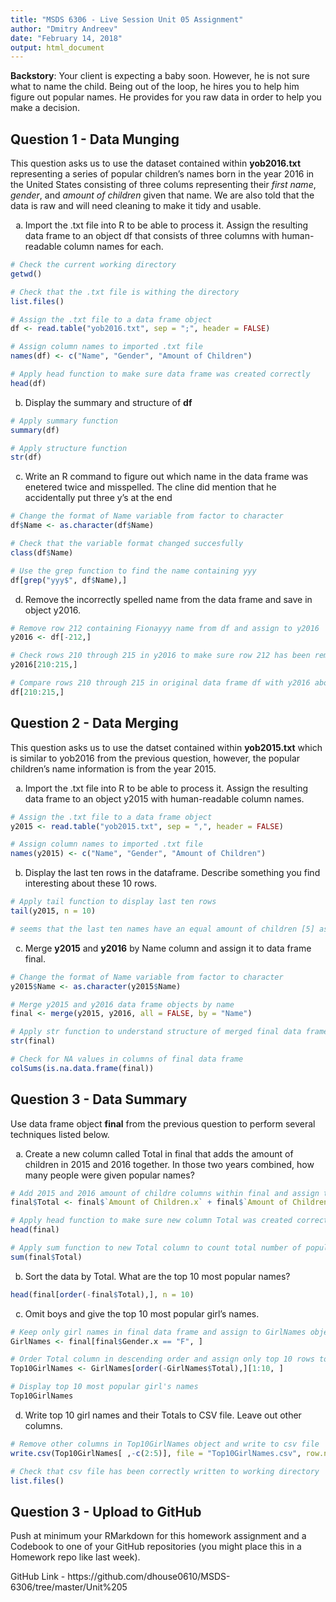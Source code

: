 ```yaml
---
title: "MSDS 6306 - Live Session Unit 05 Assignment"
author: "Dmitry Andreev"
date: "February 14, 2018"
output: html_document
---
```


**Backstory**: Your client is expecting a baby soon. However, he is not sure what to name the child. Being out of the loop, he hires you to help him figure out popular names. He provides for you raw data in order to help you make a decision.

## Question 1 - Data Munging

This question asks us to use the dataset contained within **yob2016.txt** representing a series of popular children’s names born in the year 2016 in the United States consisting of three colums representing their *first name*, *gender*, and *amount of children* given that name. We are also told that the data is raw and will need cleaning to make it tidy and usable.

a. Import the .txt file into R to be able to process it. Assign the resulting data frame to an object df that consists of three columns with human-readable column names for each.
```r
# Check the current working directory
getwd()

# Check that the .txt file is withing the directory
list.files()

# Assign the .txt file to a data frame object
df <- read.table("yob2016.txt", sep = ";", header = FALSE)

# Assign column names to imported .txt file
names(df) <- c("Name", "Gender", "Amount of Children")

# Apply head function to make sure data frame was created correctly
head(df)
```

b. Display the summary and structure of **df**
```r
# Apply summary function
summary(df)

# Apply structure function
str(df)
```

c. Write an R command to figure out which name in the data frame was enetered twice and misspelled. The cline did mention that he accidentally put three y's at the end 
```r
# Change the format of Name variable from factor to character
df$Name <- as.character(df$Name)

# Check that the variable format changed succesfully
class(df$Name)

# Use the grep function to find the name containing yyy
df[grep("yyy$", df$Name),]
```

d. Remove the incorrectly spelled name from the data frame and save in object y2016.
```r
# Remove row 212 containing Fionayyy name from df and assign to y2016
y2016 <- df[-212,]

# Check rows 210 through 215 in y2016 to make sure row 212 has been removed
y2016[210:215,]

# Compare rows 210 through 215 in original data frame df with y2016 above
df[210:215,]
```

## Question 2 - Data Merging

This question asks us to use the datset contained within **yob2015.txt** which is similar to yob2016 from the previous question, however, the popular children's name information is from the year 2015.

a. Import the .txt file into R to be able to process it. Assign the resulting data frame to an object y2015 with human-readable column names.
```r
# Assign the .txt file to a data frame object
y2015 <- read.table("yob2015.txt", sep = ",", header = FALSE)

# Assign column names to imported .txt file
names(y2015) <- c("Name", "Gender", "Amount of Children")
```

b. Display the last ten rows in the dataframe. Describe something you find interesting about these 10 rows.
```r
# Apply tail function to display last ten rows
tail(y2015, n = 10)

# seems that the last ten names have an equal amount of children [5] assigned to the names but I would imagine that the number should vary down the list
```

c. Merge **y2015** and **y2016** by Name column and assign it to data frame final.
```r
# Change the format of Name variable from factor to character
y2015$Name <- as.character(y2015$Name)

# Merge y2015 and y2016 data frame objects by name
final <- merge(y2015, y2016, all = FALSE, by = "Name")

# Apply str function to understand structure of merged final data frame
str(final)

# Check for NA values in columns of final data frame
colSums(is.na.data.frame(final))
```

## Question 3 - Data Summary

Use data frame object **final** from the previous question to perform several techniques listed below.

a. Create a new column called Total in final that adds the amount of children in 2015 and 2016 together. In those two years combined, how many people were given popular names?
```r
# Add 2015 and 2016 amount of childre columns within final and assign to new column
final$Total <- final$`Amount of Children.x` + final$`Amount of Children.y`

# Apply head function to make sure new column Total was created correctly
head(final)

# Apply sum function to new Total column to count total number of popular names
sum(final$Total)
```

b. Sort the data by Total. What are the top 10 most popular names?
```r
head(final[order(-final$Total),], n = 10)
```

c. Omit boys and give the top 10 most popular girl’s names.
```r
# Keep only girl names in final data frame and assign to GirlNames object
GirlNames <- final[final$Gender.x == "F", ]

# Order Total column in descending order and assign only top 10 rows to new object
Top10GirlNames <- GirlNames[order(-GirlNames$Total),][1:10, ]

# Display top 10 most popular girl's names
Top10GirlNames
```

d. Write top 10 girl names and their Totals to CSV file. Leave out other columns.
```r
# Remove other columns in Top10GirlNames object and write to csv file
write.csv(Top10GirlNames[ ,-c(2:5)], file = "Top10GirlNames.csv", row.names = FALSE)

# Check that csv file has been correctly written to working directory
list.files()
```

## Question 3 - Upload to GitHub

Push at minimum your RMarkdown for this homework assignment and a Codebook to one of your GitHub repositories (you might place this in a Homework repo like last week).

GitHub Link - https://github.com/dhouse0610/MSDS-6306/tree/master/Unit%205